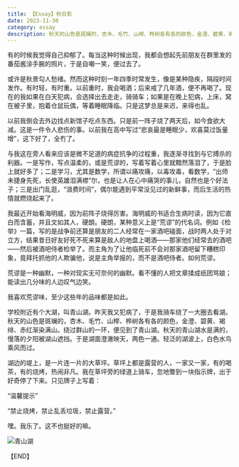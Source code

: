 ```yaml
---
title: 【Essay】秋日影
date: 2023-11-30 
category: essay
description: 秋天的山色是斑斓的，杏木、毛竹、山榉、桦树各有各的颜色，金澄、碧黄、褐绯、赤红渐染满山。绕过群山的一环，便见到了青山湖。秋天的青山湖水是满的，慢落的夕阳被湖山遮挡。于是湖面澄澈映天，两色一通。轻泛的湖波上，白色水鸟乘风而过。
---
```


有的时候我觉得自己抑郁了。每当这种时候出现，我都会想起先前朋友在群里发的番茄酱涂手腕的照片，于是自嘲一笑，便过去了。

或许是秋景勾人愁绪。然而这种时刻一年四季时常发生，像是某种隐疾，隔段时间发作。有时轻，有时重。以前重时，我会喝酒；后来戒了几年酒，便不再喝了。现在的我如果在白天犯病，会选择出去走走，骑骑车；如果是在晚上犯病，上床，窝在被子里，抱着仓鼠玩偶，等着睡眠降临。只是这梦总是来迟，来得也乱。

以前我倒会去外边找点新馆子吃点东西。只是前一阵子烧了两天后，如今食欲大减。这是一件令人悲伤的事。以前我在高中写过“悲哀最是睡眠少，欢喜莫过饭量增”，这下好了，全冇了。

与我这在旁人看来应该是微不足道的病症抗争的过程重，我逐渐寻找到与它搏杀的利器。一是写作，写点温柔的，或是荒谬的，写着写着心里就黯然落泪了，于是脸上就好多了；二是学习，尤其是数学，所谓以痛攻痛，以毒攻毒，看数学，“出师未捷身先死，长使英雄泪满襟”尔，也是让人在心中痛哭的事儿，自然也是个好法子；三是出门乱逛，“浪费时间”，偶尔能遇到平常没见过的新鲜事，而后生活的热情就燃烧起来了。

我最近开始看海明威，因为前阵子烧得厉害。海明威的书适合生病时读，因为它直白而含蓄，并且文如其人，硬朗。硬朗，某种意义上是“荒谬”的代名词。例如《检举》一篇，写的是战争前还算是朋友的二人经常在一家酒吧碰面，战时两人处于对立方，结果昔日好友好死不死来算是敌人的地盘上喝酒——那家他们经常去的酒吧——然后被酒吧侍者检举了。而主角为了让他临死前不会对那家酒吧留下糟糕印象，竟拜托抓他的人欺骗他，说是主角举报的，而不是酒吧侍者。如何荒谬。

荒谬是一种幽默，一种对现实无可奈何的幽默。看不懂的人把文章揉成纸团骂娘；能读出几分味的人边叹气边笑。

我喜欢荒谬味，至少这些年的品味都是如此。

学校附近有个大湖，叫青山湖。昨天我又犯病了，于是我骑车绕了一大圈去看湖。秋天的山色是斑斓的，杏木、毛竹、山榉、桦树各有各的颜色，金澄、碧黄、褐绯、赤红渐染满山。绕过群山的一环，便见到了青山湖。秋天的青山湖水是满的，慢落的夕阳被湖山遮挡。于是湖面澄澈映天，两色一通。轻泛的湖波上，白色水鸟乘风而过。

湖边的堤上，是一片连一片的大草坪。草坪上都是露营的人，一家又一家，有的喝茶，有的烧烤，热闹非凡。我在草坪旁的绿道上骑车，忽地瞥到一块指示牌，出于好奇停了下来。只见牌子上写着：

“温馨提示”

“禁止烧烤，禁止乱丢垃圾，禁止露营。”

嘿。我乐了。这不也挺好的嘛。

![青山湖](/img/【Essay】秋日影/humor.jpg)


<p style={{textAlign: 'right'}}>【END】</p>